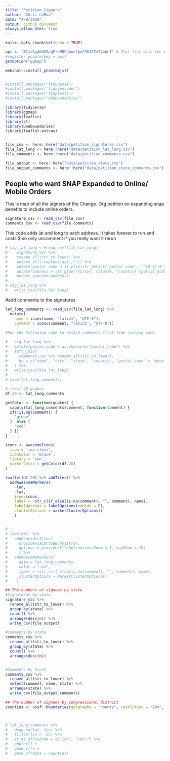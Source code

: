 ```yaml
---
title: "Petition_Signers"
author: "Chris LeBoa"
date: "4/8/2020"
output: github_document
always_allow_html: true
---
```


```r
knitr::opts_chunk$set(echo = TRUE)

api <- "AIzaSyAKH88nqEthMBCqbuefAoCS6JRZvZVvWLI" # Text file with the API key
#register_google(key = api)
getOption("ggmap")

webshot::install_phantomjs()


#install.packages("tidyverse")
#install.packages('tidygeocoder')
#install.packages("tmaptools")
#install.packages("USAboundaries")

library(tidyverse)
library(ggmap)
library(leaflet)
library(sf)
library(USAboundaries)
library(leaflet.extras)


file_csv <- here::here("data/petition_signatures.csv")
file_lat_long <- here::here("data/petition_lat_long.csv")
file_comments <- here::here("data/petition_comments.csv")

file_output <- here::here("data/petition_state.csv")
file_output_comments <- here::here("data/petition_state_comments.csv")

```

## People who want SNAP Expanded to Online/ Mobile Orders

This is map of all the signers of the Change. Org petition on expanding snap
benefits to include online orders.  

```r


signature_csv <- read_csv(file_csv)
comments_csv <- read_csv(file_comments)

```
This code adds lat and long to each address. It takes forever to run and costs $ 
so only uncomment if you really want it rerun
```r

# sig_lat_long <-#read_csv(file_lat_long)
#    signature_csv %>%
#    rename_all(str_to_lower) %>%
#    mutate_all(~replace_na(.,"")) %>%
#    mutate(postal_code = if_else(str_detect(`postal code`, "^[0-9]*$"), `postal code`, "")) %>%
#    mutate(address = str_glue("{city}, {state}, {country} {postal_code}", .sep = ", ")) %>%
#    mutate_geocode(address)
# 
# sig_lat_long %>% 
#   write_csv(file_lat_long)


```

#add comments to the signatures
```r
lat_long_comments <- read_csv(file_lat_long) %>% 
  mutate(
    name = iconv(name, "latin1", "UTF-8"),
    comment = iconv(comment, "latin1", "UTF-8"))
  
#Run the following code to attach comments first time running code

#   sig_lat_long %>%
#   mutate(postal_code = as.character(postal_code)) %>% 
#   left_join(
#     comments_csv %>% rename_all(str_to_lower),
#     by = c("name", "city", "state", "country", "postal_code" = "postal code")
#   ) %>%
#   write_csv(file_lat_long)
# 
# view(lat_long_comments)

```


```r
# first 20 quakes
df.20 <- lat_long_comments

getColor <- function(quakes) {
  sapply(lat_long_comments$comment, function(comment) {
  if(!is.na(comment)) {
    "green"
  }  else {
    "red"
  } })
}

icons <- awesomeIcons(
  icon = 'ios-close',
  iconColor = 'black',
  library = 'ion',
  markerColor = getColor(df.20)
)

leaflet(df.20) %>% addTiles() %>%
  addAwesomeMarkers(
    ~lon,
    ~lat,
    icon=icons,
    label = ~str_c(if_else(is.na(comment), "", comment), name),
    labelOptions = labelOptions(noHide = F),
    clusterOptions = markerClusterOptions()
    )


# 
# leaflet() %>% 
#   addProviderTiles(
#     providers$CartoDB.Positron,
#     options = providerTileOptions(minZoom = 1, maxZoom = 16)
#     ) %>% 
#   addAwesomeMarkers(
#     data = lat_long_comments,
#     color = "red",
#     label = ~str_c(if_else(is.na(comment), "", comment), name),
#     clusterOptions = markerClusterOptions()
#    ) 
```





```r
## The numbers of signees by state 
#Signatures by state 
signature_csv %>% 
  rename_all(str_to_lower) %>% 
  group_by(state) %>% 
  count() %>% 
  arrange(desc(n)) %>% 
  write_csv(file_output)

#comments by state 
comments_csv %>% 
  rename_all(str_to_lower) %>% 
  group_by(state) %>% 
  count() %>% 
  arrange(desc(n))


#Comments by State 
comments_csv %>% 
  rename_all(str_to_lower) %>% 
  select(comment, name, state) %>% 
  arrange(state) %>% 
  write_csv(file_output_comments)
```



```r
## The number of signees by congressional district 
counties <- ussf::boundaries(geography = "county", resolution = "20m", projection = "longlat") %>% st_transform(crs = 4326 )



# lat_long_comments %>% 
#   drop_na(lat, lon) %>% 
#   filter(lon < -25) %>% 
#   st_as_sf(coords = c("lon", "lat")) %>% 
#   ggplot() + 
#   geom_sf() + 
#   geom_sf(data = counties)


```

